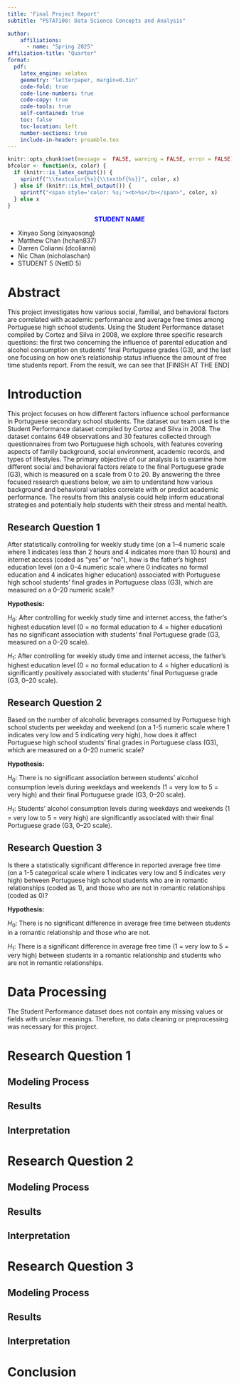 ```yaml
---
title: 'Final Project Report'
subtitle: "PSTAT100: Data Science Concepts and Analysis" 

author:
    affiliations:
      - name: "Spring 2025"
affiliation-title: "Quarter"
format: 
  pdf: 
    latex_engine: xelatex
    geometry: "letterpaper, margin=0.3in"
    code-fold: true
    code-line-numbers: true
    code-copy: true
    code-tools: true
    self-contained: true
    toc: false
    toc-location: left
    number-sections: true
    include-in-header: preamble.tex
---
```


```r
knitr::opts_chunk$set(message =  FALSE, warning = FALSE, error = FALSE)
bfcolor <- function(x, color) {
  if (knitr::is_latex_output()) {
    sprintf("\\textcolor{%s}{\\textbf{%s}}", color, x)
  } else if (knitr::is_html_output()) {
    sprintf("<span style='color: %s;'><b>%s</b></span>", color, x)
  } else x
}
```

:::callout
<div style="text-align: center">
<span style="color: blue;"> **STUDENT NAME** </span> 
</div>
- Xinyao Song     (xinyaosong)
- Matthew Chan    (hchan837)
- Darren Colianni (dcolianni)
- Nic Chan        (nicholaschan)
- STUDENT 5       (NetID 5)
:::

# Abstract
This project investigates how various social, familial, and behavioral factors are correlated with academic performance and average free times among Portuguese high school students. Using the Student Performance dataset compiled by Cortez and Silva in 2008, we explore three specific research questions: the first two concerning the influence of parental education and alcohol consumption on students’ final Portuguese grades (G3), and the last one focusing on how one's relationship status influence the amount of free time students report. From the result, we can see that [FINISH AT THE END]

# Introduction 

This project focuses on how different factors influence school performance in Portuguese secondary school students. The dataset our team used is the Student Performance dataset compiled by Cortez and Silva in 2008. The dataset contains 649 observations and 30 features collected through questionnaires from two Portuguese high schools, with features covering aspects of family background, social environment, academic records, and types of lifestyles. The primary objective of our analysis is to examine how different social and behavioral factors relate to the final Portuguese grade (G3), which is measured on a scale from 0 to 20. By answering the three focused research questions below, we aim to understand how various background and behavioral variables correlate with or predict academic performance. The results from this analysis could help inform educational strategies and potentially help students with their stress and mental health.

## Research Question 1
After statistically controlling for weekly study time (on a 1–4 numeric scale where 1 indicates less than 2 hours and 4 indicates more than 10 hours) and internet access (coded as “yes” or “no”), how is the father’s highest education level (on a 0–4 numeric scale where 0 indicates no formal education and 4 indicates higher education) associated with Portuguese high school students’ final grades in Portuguese class (G3), which are measured on a 0–20 numeric scale?

**Hypothesis:** 

$H_0$: After controlling for weekly study time and internet access, the father’s highest education level (0 = no formal education to 4 = higher education) has no significant association with students’ final Portuguese grade (G3, measured on a 0–20 scale).

$H_1$: After controlling for weekly study time and internet access, the father’s highest education level (0 = no formal education to 4 = higher education) is significantly positively associated with students’ final Portuguese grade (G3, 0–20 scale).

## Research Question 2
Based on the number of alcoholic beverages consumed by Portuguese high school students per weekday and weekend (on a 1-5 numeric scale where 1 indicates very low and 5 indicating very high), how does it affect Portuguese high school students’ final grades in Portuguese class (G3), which are measured on a 0–20 numeric scale?

**Hypothesis:** 

$H_0$: There is no significant association between students’ alcohol consumption levels during weekdays and weekends (1 = very low to 5 = very high) and their final Portuguese grade (G3, 0–20 scale).

$H_1$: Students’ alcohol consumption levels during weekdays and weekends (1 = very low to 5 = very high) are significantly associated with their final Portuguese grade (G3, 0–20 scale).

## Research Question 3
Is there a statistically significant difference in reported average free time (on a 1-5 categorical scale where 1 indicates very low and 5 indicates very high) between Portuguese high school students who are in romantic relationships (coded as 1), and those who are not in romantic relationships (coded as 0)?

**Hypothesis:** 

$H_0$: There is no significant difference in average free time between students in a romantic relationship and those who are not.

$H_1$: There is a significant difference in average free time (1 = very low to 5 = very high) between students in a romantic relationship and students who are not in romantic relationships.

# Data Processing 
The Student Performance dataset does not contain any missing values or fields with unclear meanings. Therefore, no data cleaning or preprocessing was necessary for this project. 

# Research Question 1

## Modeling Process 
## Results
## Interpretation 

# Research Question 2

## Modeling Process 
## Results
## Interpretation 

# Research Question 3

## Modeling Process 
## Results
## Interpretation 

# Conclusion

